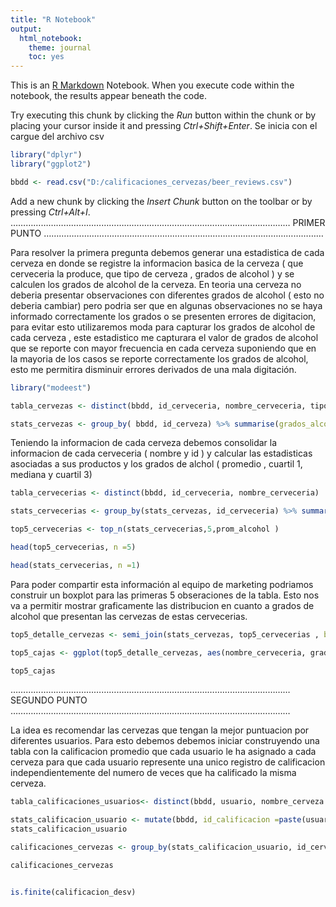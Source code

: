 ---
title: "R Notebook"
output: 
  html_notebook: 
    theme: journal
    toc: yes
---

This is an [R Markdown](http://rmarkdown.rstudio.com) Notebook. When you execute code within the notebook, the results appear beneath the code. 

Try executing this chunk by clicking the *Run* button within the chunk or by placing your cursor inside it and pressing *Ctrl+Shift+Enter*. 
Se inicia con el cargue del archivo csv

```{r Cargue de archivo}
library("dplyr")
library("ggplot2")

bbdd <- read.csv("D:/calificaciones_cervezas/beer_reviews.csv")

```

Add a new chunk by clicking the *Insert Chunk* button on the toolbar or by pressing *Ctrl+Alt+I*.
...............................................................................................................
                                              PRIMER PUNTO
...............................................................................................................


Para resolver la primera pregunta debemos generar una estadistica de cada cerveza en donde se registre la informacion basica de la cerveza ( que cerveceria la produce, que tipo de cerveza , grados de alcohol ) y se calculen los grados de alcohol de la cerveza. 
En teoria una cerveza no deberia presentar observaciones con diferentes grados de alcohol ( esto no deberia cambiar) pero podria ser que en algunas observaciones no se haya informado correctamente los grados o se presenten errores de digitacion, para evitar esto utilizaremos moda para capturar los grados de alcohol de cada cerveza , este estadistico me capturara el valor de grados de alcohol que se reporte con mayor frecuencia en cada cerveza suponiendo que en la mayoria de los casos se reporte correctamente los grados de alcohol, esto me permitira disminuir errores derivados de una mala digitación.

```{r}
library("modeest")

tabla_cervezas <- distinct(bbdd, id_cerveceria, nombre_cerveceria, tipo_cerveza, nombre_cerveza, id_cerveza )

stats_cervezas <- group_by( bbdd, id_cerveza) %>% summarise(grados_alcohol = median(grado_alcohol, na.rm = TRUE))%>% left_join( tabla_cervezas, by = "id_cerveza")

```

Teniendo la informacion de cada cerveza debemos consolidar la informacion de cada cerveceria ( nombre y id ) y calcular las estadisticas asociadas a sus productos y los grados de alchol ( promedio , cuartil 1, mediana y cuartil 3)
 
```{r Punto 1 : Cerveceria que produce en promedio las cervezas con mayor grado de alcohol}

tabla_cervecerias <- distinct(bbdd, id_cerveceria, nombre_cerveceria)

stats_cervecerias <- group_by(stats_cervezas, id_cerveceria) %>% summarise(  prom_alcohol = mean(grados_alcohol , na.rm = TRUE), Q1 = quantile(grados_alcohol, prob = 0.25 , na.rm=TRUE), Q2 = quantile(grados_alcohol, prob = 0.5 , na.rm=TRUE), Q3 = quantile(grados_alcohol, prob = 0.75 , na.rm=TRUE) ) %>% filter(!is.infinite(prom_alcohol))%>% arrange(desc(Q3))%>% left_join( tabla_cervecerias, by = "id_cerveceria")

top5_cervecerias <- top_n(stats_cervecerias,5,prom_alcohol )

head(top5_cervecerias, n =5)

head(stats_cervecerias, n =1)

```

Para poder compartir esta información al equipo de marketing podriamos construir un boxplot para las primeras 5 obseraciones de la tabla. Esto nos va a permitir mostrar graficamente las distribucion en cuanto a grados de alcohol que presentan las cervezas de estas cervecerias.

```{r}

top5_detalle_cervezas <- semi_join(stats_cervezas, top5_cervecerias , by = "id_cerveceria") %>% filter(!is.na(grados_alcohol))

top5_cajas <- ggplot(top5_detalle_cervezas, aes(nombre_cerveceria, grados_alcohol)) + geom_boxplot()+ coord_flip()

top5_cajas
```


...............................................................................................................
                                              SEGUNDO PUNTO
...............................................................................................................

La idea es recomendar las cervezas que tengan la mejor puntuacion por diferentes usuarios. 
Para esto debemos debemos iniciar construyendo una tabla con la calificacion promedio que cada usuario le ha asignado a cada cerveza para que cada usuario represente una unico registro de calificacion independientemente del numero de veces que ha calificado la misma cerveza.

```{r}

tabla_calificaciones_usuarios<- distinct(bbdd, usuario, nombre_cerveza ,id_cerveza)%>% mutate(id_calificacion = paste(usuario,c(id_cerveza), sep ="-"))

stats_calificacion_usuario <- mutate(bbdd, id_calificacion =paste(usuario, c(id_cerveza), sep ="-"))%>% group_by( id_calificacion) %>% summarise( calificacion_prom_u = mean(calificacion_total, na.rm = TRUE), calificacion_med_u = median(calificacion_total, na.rm = TRUE), calificacion_desv_u = sd(calificacion_total, na.rm = TRUE), sabor_prom_u = mean(calificacion_sabor, na.rm = TRUE), aroma_prom_u = mean(calificacion_aroma, na.rm = TRUE), paleta_prom_u = mean(calificacion_paleta, na.rm = TRUE), apariencia_prom_u = mean(calificacion_apariencia, na.rm = TRUE))%>% left_join( tabla_calificaciones_usuarios, by = "id_calificacion")
stats_calificacion_usuario

calificaciones_cervezas <- group_by(stats_calificacion_usuario, id_cerveza) %>% summarise( n=n(),calificacion_prom = mean(calificacion_prom_u, na.rm = TRUE), calificacion_med = median(calificacion_prom_u, na.rm = TRUE), calificacion_desv = sd(calificacion_desv_u, na.rm = TRUE), sabor_prom = mean(sabor_prom_u, na.rm = TRUE), aroma_prom = mean(aroma_prom_u, na.rm = TRUE), paleta_prom = mean(paleta_prom_u, na.rm = TRUE), apariencia_prom = mean(apariencia_prom_u, na.rm = TRUE)) %>% left_join(stats_cervezas, by = "id_cerveza") %>% filter(n >=10) %>% arrange( desc(calificacion_prom), calificacion_desv, desc(n))

calificaciones_cervezas


is.finite(calificacion_desv)
```

 
